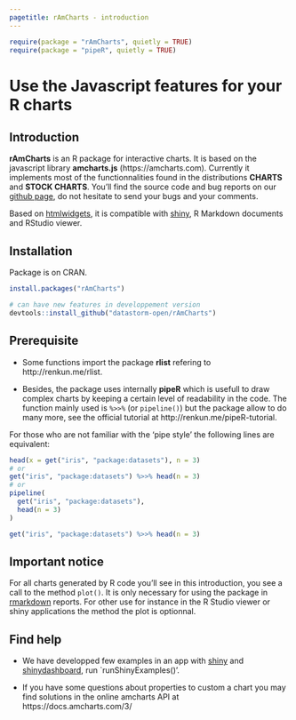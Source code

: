 ```yaml
---
pagetitle: rAmCharts - introduction
---
```


```r
require(package = "rAmCharts", quietly = TRUE)
require(package = "pipeR", quietly = TRUE)
```

# Use the **Javascript** features for your **R** charts

## Introduction

**rAmCharts** is an R package for interactive charts. It is based on the javascript library **amcharts.js** (https://amcharts.com). Currently it implements most of the functionnalities found in the distributions **CHARTS** and **STOCK CHARTS**. You'll find the source code and bug reports on our [github page][github_page], do not hesitate to send your bugs and your comments.

Based on [htmlwidgets][], it is compatible with [shiny][], R Markdown documents and RStudio viewer.

## Installation

Package is on CRAN.

```r
install.packages("rAmCharts")

# can have new features in developpement version 
devtools::install_github("datastorm-open/rAmCharts")
```

## Prerequisite

- Some functions import the package **rlist** refering to http://renkun.me/rlist.

- Besides, the package uses internally **pipeR** which is usefull to draw complex charts by keeping a certain level of readability in the code. The function mainly used is `%>>%` (or `pipeline()`) but the package allow to do many more, see the official tutorial at http://renkun.me/pipeR-tutorial.

For those who are not familiar with the 'pipe style' the following lines are equivalent:

```r
head(x = get("iris", "package:datasets"), n = 3)
# or
get("iris", "package:datasets") %>>% head(n = 3)
# or
pipeline(
  get("iris", "package:datasets"),
  head(n = 3)
)
```
```r
get("iris", "package:datasets") %>>% head(n = 3)
```

## Important notice

For all charts generated by R code you'll see in this introduction, you see a call to the method `plot()`. It is only necessary for using the package in [rmarkdown] reports. For other use for instance in the R Studio viewer or shiny applications the method the plot is optionnal.


## Find help

- We have developped few examples in an app with [shiny][] and [shinydashboard][], run `runShinyExamples()'.

- If you have some questions about properties to custom a chart you may find solutions in the online amcharts API at 
https://docs.amcharts.com/3/


[htmlwidgets]:    http://www.htmlwidgets.org
[github_page]:    https://github.com/DataKnowledge/rAmCharts
[shiny]:          http://shiny.rstudio.com
[shinydashboard]: https://rstudio.github.io/shinydashboard
[rmarkdown]:      http://rmarkdown.rstudio.com